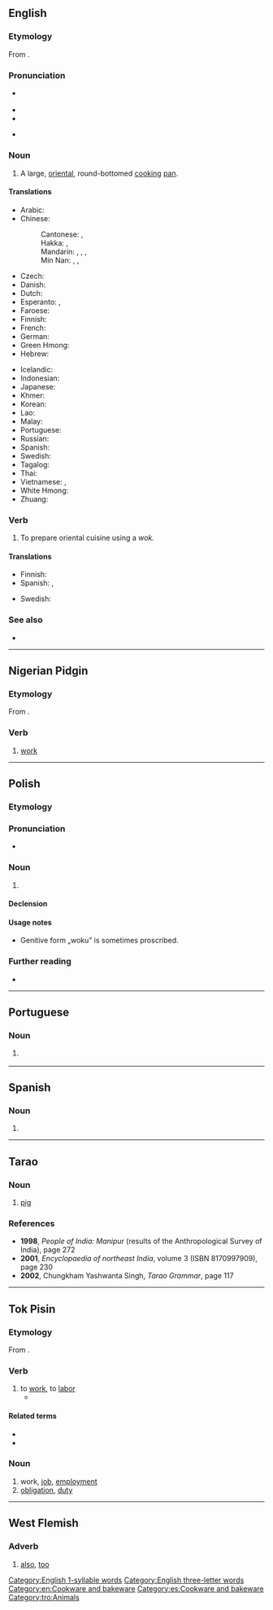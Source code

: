 ==English==
{{rfc-auto}}

===Etymology===
From {{etyl|yue|en}} {{m|yue|鑊|tr=wok6}}.

===Pronunciation===
* {{a|UK}} {{IPA|/wɒk/|lang=en}}
* {{audio|en-us-wok.ogg|Audio (US)|lang=en}}
* {{rhymes|ɒk|lang=en}}
* {{homophones|lang=en|walk}} {{a|in some US dialects}}

===Noun===
{{en-noun}}

# A large, [[oriental]], round-bottomed [[cook]]ing [[pan]].

====Translations====
{{trans-top|large round pan}}
* Arabic: {{t|ar|وُوك|m}}
* Chinese:
*: Cantonese: {{t|yue|鑊}}, {{t|yue|镬|tr=wok6}}
*: Hakka: {{t|hak|鑊|sc=Hani}}, {{t|hak|镬|tr=vo̍k|sc=Hani}}
*: Mandarin: {{t+|cmn|鍋|sc=Hani}}, {{t+|cmn|锅|tr=guō|sc=Hani}}, {{t+|cmn|鑊|sc=Hani}}, {{t+|cmn|镬|tr=huò|sc=Hani}}
*: Min Nan: {{t+|nan|鍋|sc=Hani}}, {{t|nan|锅|tr=oe, e, ko|sc=Hani}}, {{t+|nan|鼎|tr=tiáⁿ|sc=Hani}}
* Czech: {{t|cs|pánev wok|f}}
* Danish: {{t|da|wok|c}}
* Dutch: {{t+|nl|wok|m}}
* Esperanto: {{t|eo|uoko}}, {{t|eo|volbopato}}
* Faroese: {{t|fo|vokk|f}}
* Finnish: {{t|fi|wokkipannu}}
* French: {{t+|fr|wok|m}}
* German: {{t+|de|Wok|m}}
* Green Hmong: {{t-needed|hnj}}
* Hebrew: {{t-needed|he}}
{{trans-mid}}
* Icelandic: {{t|is|wok-panna|f}}
* Indonesian: {{t+|id|wajan}}
* Japanese: {{t|ja|中華鍋|tr=ちゅうかなべ, Chūka-nabe}}
* Khmer: {{t+|km|ខ្ទះ|tr=kteah|sc=Khmr}}
* Korean: {{t|ko|중국 냄비|tr=Jungguk naembi}}
* Lao: {{t-needed|lo}}
* Malay: {{t|ms|kuali}}
* Portuguese: {{t|pt|wok|f-m}}
* Russian: {{t+|ru|вок|m}}
* Spanish: {{t|es|wok|m}}
* Swedish: {{t+|sv|wokpanna|c}}
* Tagalog: {{t-needed|tl}}
* Thai: {{t+|th|กระทะ|sc=Thai}}
* Vietnamese: {{t|vi|cái xanh}}, {{t+|vi|chảo}}
* White Hmong: {{t-needed|mww}}
* Zhuang: {{t-needed|za}}
{{trans-bottom}}

===Verb===
{{en-verb|woks|woking|woked}}

# To prepare oriental cuisine using a ''wok.''

====Translations====
{{trans-top|to use a wok}}
* Finnish: {{t|fi|wokata}}
* Spanish: {{t|es|wokiar}}, {{t|es|usar un wok}}
{{trans-mid}}
* Swedish: {{t+|sv|woka}}
{{trans-bottom}}

===See also===
* {{l|en|stir-fry}}

[[Category:English 1-syllable words]]
[[Category:English three-letter words]]
[[Category:en:Cookware and bakeware]]

----

==Nigerian Pidgin==

===Etymology===
From {{der|pcm|en|work}}.

===Verb===
{{head|pcm|verb}}

# [[work]]

----

==Polish==

===Etymology===
{{rfe|pl}}

===Pronunciation===
* {{pl-IPA-auto}}

===Noun===
{{pl-noun|m-in}}

# {{l|en|wok|t=A large, oriental, cooking pan}}

====Declension====
{{pl-decl-noun-m-in|gens=woku/woka}}

====Usage notes====
* Genitive form „woku” is sometimes proscribed.

===Further reading===
* {{R:PWN}}

----

==Portuguese==

===Noun===
{{pt-noun|f|g2=m|qual_g2=less common|s}}

# {{l|en|wok}} {{gloss|large round pan used in Oriental cuisine}}

----

==Spanish==

===Noun===
{{es-noun|m}}

# {{l|en|wok}}

[[Category:es:Cookware and bakeware]]

----

==Tarao==

===Noun===
{{head|tro|noun}}

# [[pig]] {{gloss|animal}}

===References===
* '''1998''', ''People of India: Manipur'' (results of the Anthropological Survey of India), page 272<!--which has a wordlist-->
* '''2001''', ''Encyclopaedia of northeast India'', volume 3 (ISBN 8170997909), page 230
* '''2002''', Chungkham Yashwanta Singh, ''Tarao Grammar'', page 117

[[Category:tro:Animals]]

----

==Tok Pisin==

===Etymology===
From {{inh|tpi|en|work}}.

===Verb===
{{tpi-verb|i|wokim}}

# to [[work]], to [[labor]]
#* {{tpi-cite-bible|Gen|3|19|Na bai yu '''wok''' hat tru long kisim kaikai bilong yu na tuhat bai i kamap long pes bilong yu. Na bai yu hatwok oltaim inap yu dai na yu go bek long graun. Long wanem, mi bin wokim yu long graun, na bai yu go bek gen long graun.”}}

====Related terms====
* {{l|tpi|wokim}}
* {{l|tpi|hatwok}}

===Noun===
{{head|tpi|noun}}

# work, [[job]], [[employment]]
# [[obligation]], [[duty]]

{{LDL|tpi}}

----

==West Flemish==
{{attention|vls|needs headword etc,}}

===Adverb===
{{head|vls|adverb}}

# [[also]], [[too]]